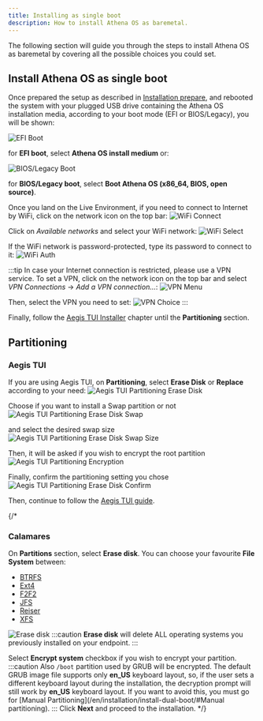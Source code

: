 ```yaml
---
title: Installing as single boot
description: How to install Athena OS as baremetal.
---
```


The following section will guide you through the steps to install Athena OS as baremetal by covering all the possible choices you could set.

## Install Athena OS as single boot

Once prepared the setup as described in [Installation prepare](/en/installation/prepare-install/), and rebooted the system with your plugged USB drive containing the Athena OS installation media, according to your boot mode (EFI or BIOS/Legacy), you will be shown:

![EFI Boot](@assets/images/efi-boot.png)

for **EFI boot**, select **Athena OS install medium** or:

![BIOS/Legacy Boot](@assets/images/bios-boot.png)

for **BIOS/Legacy boot**, select **Boot Athena OS (x86_64, BIOS, open source)**.

Once you land on the Live Environment, if you need to connect to Internet by WiFi, click on the network icon on the top bar:
![WiFi Connect](@assets/images/wifi-connect.png)

Click on *Available networks* and select your WiFi network:
![WiFi Select](@assets/images/wifi-select.png)

If the WiFi network is password-protected, type its password to connect to it:
![WiFi Auth](@assets/images/wifi-auth.png)

:::tip
In case your Internet connection is restricted, please use a VPN service. To set a VPN, click on the network icon on the top bar and select *VPN Connections* -> *Add a VPN connection...*:
![VPN Menu](@assets/images/vpn-menu.png)

Then, select the VPN you need to set:
![VPN Choice](@assets/images/vpn-choice.png)
:::

Finally, follow the [Aegis TUI Installer](/en/installation/aegis-tui/) chapter until the **Partitioning** section.

## Partitioning

### Aegis TUI
If you are using Aegis TUI, on **Partitioning**, select **Erase Disk** or **Replace** according to your need:
![Aegis TUI Partitioning Erase Disk](@assets/images/aegis-tui-partitioning-mode.png)

Choose if you want to install a Swap partition or not
![Aegis TUI Partitioning Erase Disk Swap](@assets/images/aegis-tui-partitioning-erasedisk-swap.png)

and select the desired swap size
![Aegis TUI Partitioning Erase Disk Swap Size](@assets/images/aegis-tui-partitioning-erasedisk-swap-size.png)

Then, it will be asked if you wish to encrypt the root partition
![Aegis TUI Partitioning Encryption](@assets/images/aegis-tui-partitioning-encrypt-partition.png)

Finally, confirm the partitioning setting you chose
![Aegis TUI Partitioning Erase Disk Confirm](@assets/images/aegis-tui-partitioning-erasedisk-confirm.png)

Then, continue to follow the [Aegis TUI guide](/en/installation/aegis-tui/#partitioning).

{/*
### Calamares
On **Partitions** section, select **Erase disk**. You can choose your favourite **File System** between:
* [BTRFS](https://wiki.archlinux.org/title/btrfs)
* [Ext4](https://wiki.archlinux.org/title/ext4)
* [F2F2](https://wiki.archlinux.org/title/F2FS)
* [JFS](https://wiki.archlinux.org/title/JFS)
* [Reiser](https://wiki.archlinux.org/title/Reiser4)
* [XFS](https://wiki.archlinux.org/title/XFS)

![Erase disk](@assets/images/calamares-partition-erase.png)
:::caution
**Erase disk** will delete ALL operating systems you previously installed on your endpoint.
:::

Select **Encrypt system** checkbox if you wish to encrypt your partition.
:::caution
Also `/boot` partition used by GRUB will be encrypted. The default GRUB image file supports only **en_US** keyboard layout, so, if the user sets a different keyboard layout during the installation, the decryption prompt will still work by **en_US** keyboard layout. If you want to avoid this, you must go for [Manual Partitioning](/en/installation/install-dual-boot/#Manual partitioning).
:::
Click **Next** and proceed to the installation.
*/}
<ImageComponent />
